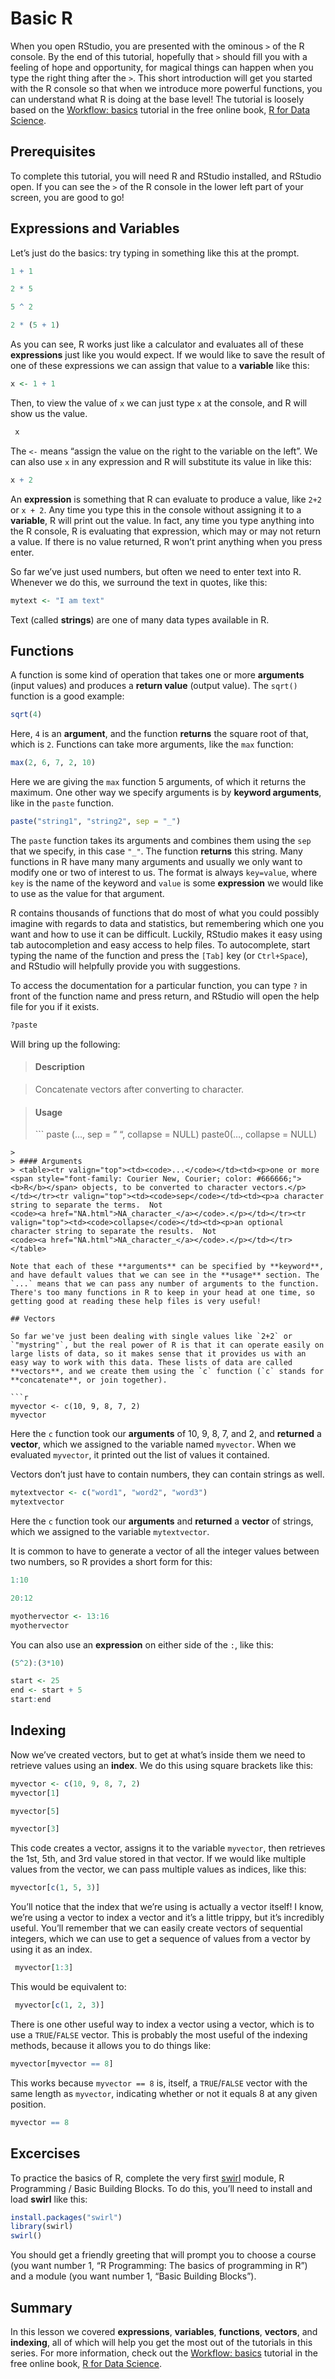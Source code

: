
# Basic R

When you open RStudio, you are presented with the ominous `>` of the R console. By the end of this tutorial, hopefully that `>` should fill you with a feeling of hope and opportunity, for magical things can happen when you type the right thing after the `>`. This short introduction will get you started with the R console so that when we introduce more powerful functions, you can understand what R is doing at the base level! The tutorial is loosely based on the [Workflow: basics](http://r4ds.had.co.nz/workflow-basics.html) tutorial in the free online book, [R for Data Science](http://r4ds.had.co.nz/).

## Prerequisites

To complete this tutorial, you will need R and RStudio installed, and RStudio open. If you can see the `>` of the R console in the lower left part of your screen, you are good to go!

## Expressions and Variables

Let's just do the basics: try typing in something like this at the prompt.

```r
1 + 1
```

```r
2 * 5
```

```r
5 ^ 2
```

```r
2 * (5 + 1)
```

As you can see, R works just like a calculator and evaluates all of these **expressions** just like you would expect. If we would like to save the result of one of these expressions we can assign that value to a **variable** like this:



```r
x <- 1 + 1
```

Then, to view the value of `x` we can just type `x` at the console, and R will show us the value.

```r
 x
```

The `<-` means "assign the value on the right to the variable on the left". We can also use `x` in any expression and R will substitute its value in like this:

```r
x + 2
```

An **expression** is something that R can evaluate to produce a value, like `2+2` or `x + 2`. Any time you type this in the console without assigning it to a **variable**, R will print out the value. In fact, any time you type anything into the R console, R is evaluating that expression, which may or may not return a value. If there is no value returned, R won't print anything when you press enter.

So far we've just used numbers, but often we need to enter text into R. Whenever we do this, we surround the text in quotes, like this:

```r
mytext <- "I am text"
```

Text (called **strings**) are one of many data types available in R.

## Functions

A function is some kind of operation that takes one or more **arguments** (input values) and produces a **return value** (output value). The `sqrt()` function is a good example:

```r
sqrt(4)
```

Here, `4` is an **argument**, and the function **returns** the square root of that, which is `2`. Functions can take more arguments, like the `max` function:



```r
max(2, 6, 7, 2, 10)
```

Here we are giving the `max` function 5 arguments, of which it returns the maximum. One other way we specify arguments is by **keyword arguments**, like in the `paste` function.



```r
paste("string1", "string2", sep = "_")
```

The `paste` function takes its arguments and combines them using the `sep` that we specify, in this case `"_"`. The function **returns** this string. Many functions in R have many many arguments and usually we only want to modify one or two of interest to us. The format is always `key=value`, where `key` is the name of the keyword and `value` is some **expression** we would like to use as the value for that argument.

R contains thousands of functions that do most of what you could possibly imagine with regards to data and statistics, but remembering which one you want and how to use it can be difficult. Luckily, RStudio makes it easy using tab autocompletion and easy access to help files. To autocomplete, start typing the name of the function and press the `[Tab]` key (or `Ctrl+Space`), and RStudio will helpfully provide you with suggestions.

To access the documentation for a particular function, you can type `?` in front of the function name and press return, and RStudio will open the help file for you if it exists.

```r
?paste
```

Will bring up the following:


> #### Description

> Concatenate vectors after converting to character.

> #### Usage
>
> ```
paste (..., sep = " ", collapse = NULL)
paste0(..., collapse = NULL)
```
>
> #### Arguments
> <table><tr valign="top"><td><code>...</code></td><td><p>one or more <span style="font-family: Courier New, Courier; color: #666666;"><b>R</b></span> objects, to be converted to character vectors.</p></td></tr><tr valign="top"><td><code>sep</code></td><td><p>a character string to separate the terms.  Not
<code><a href="NA.html">NA_character_</a></code>.</p></td></tr><tr valign="top"><td><code>collapse</code></td><td><p>an optional character string to separate the results.  Not
<code><a href="NA.html">NA_character_</a></code>.</p></td></tr></table>

Note that each of these **arguments** can be specified by **keyword**, and have default values that we can see in the **usage** section. The `...` means that we can pass any number of arguments to the function. There's too many functions in R to keep in your head at one time, so getting good at reading these help files is very useful!

## Vectors

So far we've just been dealing with single values like `2+2` or `"mystring"`, but the real power of R is that it can operate easily on large lists of data, so it makes sense that it provides us with an easy way to work with this data. These lists of data are called **vectors**, and we create them using the `c` function (`c` stands for **concatenate**, or join together).

```r
myvector <- c(10, 9, 8, 7, 2)
myvector
```

Here the `c` function took our **arguments** of 10, 9, 8, 7, and 2, and **returned** a **vector**, which we assigned to the variable named `myvector`. When we evaluated `myvector`, it printed out the list of values it contained.

Vectors don't just have to contain numbers, they can contain strings as well.

```r
mytextvector <- c("word1", "word2", "word3")
mytextvector
```

Here the `c` function took our **arguments** and **returned** a **vector** of strings, which we assigned to the variable `mytextvector`.

It is common to have to generate a vector of all the integer values between two numbers, so R provides a short form for this:

```r
1:10
```

```r
20:12
```

```r
myothervector <- 13:16
myothervector
```

You can also use an **expression** on either side of the `:`, like this:

```r
(5^2):(3*10)
```

```r
start <- 25
end <- start + 5
start:end
```

## Indexing

Now we've created vectors, but to get at what's inside them we need to retrieve values using an **index**. We do this using square brackets like this:

```r
myvector <- c(10, 9, 8, 7, 2)
myvector[1]
```

```r
myvector[5]
```

```r
myvector[3]
```

This code creates a vector, assigns it to the variable `myvector`, then retrieves the 1st, 5th, and 3rd value stored in that vector. If we would like multiple values from the vector, we can pass multiple values as indices, like this:

```r
myvector[c(1, 5, 3)]
```

You'll notice that the index that we're using is actually a vector itself! I know, we're using a vector to index a vector and it's a little trippy, but it's incredibly useful. You'll remember that we can easily create vectors of sequential integers, which we can use to get a sequence of values from a vector by using it as an index.

```r
 myvector[1:3]
```

This would be equivalent to:

```r
 myvector[c(1, 2, 3)]
```

There is one other useful way to index a vector using a vector, which is to use a `TRUE`/`FALSE` vector. This is probably the most useful of the indexing methods, because it allows you to do things like:

```r
myvector[myvector == 8]
```

This works because `myvector == 8` is, itself, a `TRUE`/`FALSE` vector with the same length as `myvector`, indicating whether or not it equals 8 at any given position.

```r
myvector == 8
```

## Excercises

To practice the basics of R, complete the very first [swirl](http://swirlstats.com/) module, R Programming / Basic Building Blocks. To do this, you'll need to install and load **swirl** like this:

```r
install.packages("swirl")
library(swirl)
swirl()
```

You should get a friendly greeting that will prompt you to choose a course (you want number 1, "R Programming: The basics of programming in R") and a module (you want number 1, "Basic Building Blocks").

## Summary

In this lesson we covered **expressions**, **variables**, **functions**, **vectors**, and **indexing**, all of which will help you get the most out of the tutorials in this series. For more information, check out the [Workflow: basics](http://r4ds.had.co.nz/workflow-basics.html) tutorial in the free online book, [R for Data Science](http://r4ds.had.co.nz/).
